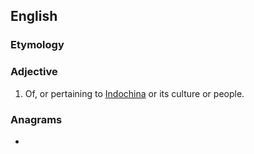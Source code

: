{{also|Indo-Chinese}}
==English==

===Etymology===
{{prefix|en|Indo|Chinese}}

===Adjective===
{{en-adj|-}}

# Of, or pertaining to [[Indochina]] or its culture or people.

===Anagrams===
* {{anagrams|en|chinenoside}}